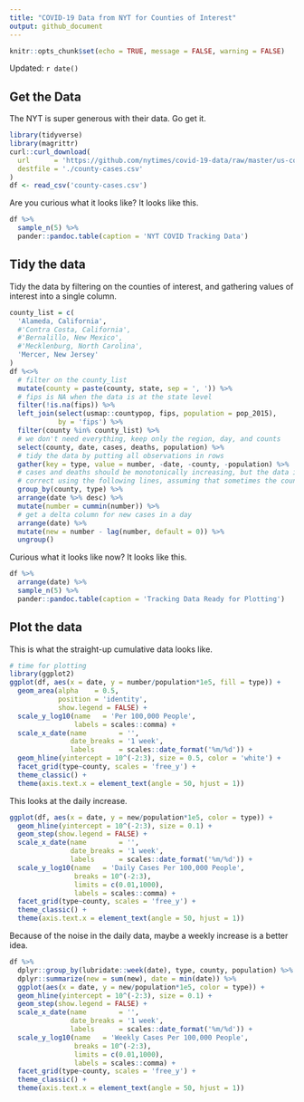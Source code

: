 ```yaml
---
title: "COVID-19 Data from NYT for Counties of Interest"
output: github_document
---
```


```r
knitr::opts_chunk$set(echo = TRUE, message = FALSE, warning = FALSE)
```

Updated: `r date()`

## Get the Data

The NYT is super generous with their data. Go get it.

```r
library(tidyverse)
library(magrittr)
curl::curl_download(
  url      = 'https://github.com/nytimes/covid-19-data/raw/master/us-counties.csv',
  destfile = './county-cases.csv'
)
df <- read_csv('county-cases.csv') 
```

Are you curious what it looks like? It looks like this.

```r
df %>%
  sample_n(5) %>%
  pander::pandoc.table(caption = 'NYT COVID Tracking Data')
```

## Tidy the data

Tidy the data by filtering on the counties of interest, and gathering values of interest into a single column.

```r
county_list = c(
  'Alameda, California', 
  #'Contra Costa, California', 
  #'Bernalillo, New Mexico', 
  #'Mecklenburg, North Carolina',
  'Mercer, New Jersey'
)
df %<>%
  # filter on the county_list
  mutate(county = paste(county, state, sep = ', ')) %>%
  # fips is NA when the data is at the state level
  filter(!is.na(fips)) %>%
  left_join(select(usmap::countypop, fips, population = pop_2015), 
            by = 'fips') %>%
  filter(county %in% county_list) %>% 
  # we don't need everything, keep only the region, day, and counts
  select(county, date, cases, deaths, population) %>%
  # tidy the data by putting all observations in rows
  gather(key = type, value = number, -date, -county, -population) %>%
  # cases and deaths should be monotonically increasing, but the data is imperfect. 
  # correct using the following lines, assuming that sometimes the count is prematurely high
  group_by(county, type) %>%
  arrange(date %>% desc) %>%
  mutate(number = cummin(number)) %>%
  # get a delta column for new cases in a day
  arrange(date) %>%
  mutate(new = number - lag(number, default = 0)) %>%
  ungroup()
```

Curious what it looks like now? It looks like this.

```r
df %>%
  arrange(date) %>%
  sample_n(5) %>%
  pander::pandoc.table(caption = 'Tracking Data Ready for Plotting')
```

## Plot the data

This is what the straight-up cumulative data looks like.

```r
# time for plotting
library(ggplot2)
ggplot(df, aes(x = date, y = number/population*1e5, fill = type)) +
  geom_area(alpha    = 0.5,
            position = 'identity',
            show.legend = FALSE) +
  scale_y_log10(name   = 'Per 100,000 People',
                labels = scales::comma) +
  scale_x_date(name        = '',
               date_breaks = '1 week',
               labels      = scales::date_format('%m/%d')) +
  geom_hline(yintercept = 10^(-2:3), size = 0.5, color = 'white') +
  facet_grid(type~county, scales = 'free_y') +
  theme_classic() +
  theme(axis.text.x = element_text(angle = 50, hjust = 1))
```

This looks at the daily increase.

```r
ggplot(df, aes(x = date, y = new/population*1e5, color = type)) +
  geom_hline(yintercept = 10^(-2:3), size = 0.1) +
  geom_step(show.legend = FALSE) +
  scale_x_date(name        = '',
               date_breaks = '1 week',
               labels      = scales::date_format('%m/%d')) +
  scale_y_log10(name   = 'Daily Cases Per 100,000 People', 
                breaks = 10^(-2:3),
                limits = c(0.01,1000),
                labels = scales::comma) +
  facet_grid(type~county, scales = 'free_y') +
  theme_classic() +
  theme(axis.text.x = element_text(angle = 50, hjust = 1))
```

Because of the noise in the daily data, maybe a weekly increase is a better idea.
```r
df %>% 
  dplyr::group_by(lubridate::week(date), type, county, population) %>% 
  dplyr::summarize(new = sum(new), date = min(date)) %>%
  ggplot(aes(x = date, y = new/population*1e5, color = type)) +
  geom_hline(yintercept = 10^(-2:3), size = 0.1) +
  geom_step(show.legend = FALSE) +
  scale_x_date(name        = '',
               date_breaks = '1 week',
               labels      = scales::date_format('%m/%d')) +
  scale_y_log10(name   = 'Weekly Cases Per 100,000 People', 
                breaks = 10^(-2:3),
                limits = c(0.01,1000),
                labels = scales::comma) +
  facet_grid(type~county, scales = 'free_y') +
  theme_classic() +
  theme(axis.text.x = element_text(angle = 50, hjust = 1))
```